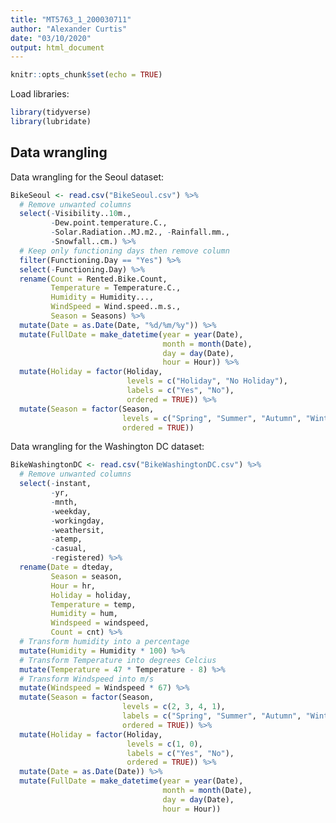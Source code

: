 ```yaml
---
title: "MT5763_1_200030711"
author: "Alexander Curtis"
date: "03/10/2020"
output: html_document
---
```


```r
knitr::opts_chunk$set(echo = TRUE)
```

Load libraries:
```r
library(tidyverse)
library(lubridate)
```

## Data wrangling

Data wrangling for the Seoul dataset:
```r
BikeSeoul <- read.csv("BikeSeoul.csv") %>% 
  # Remove unwanted columns
  select(-Visibility..10m.,
         -Dew.point.temperature.C.,
         -Solar.Radiation..MJ.m2., -Rainfall.mm.,
         -Snowfall..cm.) %>%
  # Keep only functioning days then remove column
  filter(Functioning.Day == "Yes") %>%
  select(-Functioning.Day) %>%
  rename(Count = Rented.Bike.Count, 
         Temperature = Temperature.C.,
         Humidity = Humidity...,
         WindSpeed = Wind.speed..m.s.,
         Season = Seasons) %>%
  mutate(Date = as.Date(Date, "%d/%m/%y")) %>%
  mutate(FullDate = make_datetime(year = year(Date),
                                  month = month(Date),
                                  day = day(Date),
                                  hour = Hour)) %>%
  mutate(Holiday = factor(Holiday, 
                          levels = c("Holiday", "No Holiday"),
                          labels = c("Yes", "No"),
                          ordered = TRUE)) %>%
  mutate(Season = factor(Season, 
                         levels = c("Spring", "Summer", "Autumn", "Winter"),
                         ordered = TRUE))
```


Data wrangling for the Washington DC dataset:
```r
BikeWashingtonDC <- read.csv("BikeWashingtonDC.csv") %>%
  # Remove unwanted columns
  select(-instant,
         -yr,
         -mnth,
         -weekday,
         -workingday,
         -weathersit,
         -atemp,
         -casual,
         -registered) %>%
  rename(Date = dteday,
         Season = season,
         Hour = hr,
         Holiday = holiday,
         Temperature = temp,
         Humidity = hum,
         Windspeed = windspeed,
         Count = cnt) %>%
  # Transform humidity into a percentage
  mutate(Humidity = Humidity * 100) %>%
  # Transform Temperature into degrees Celcius
  mutate(Temperature = 47 * Temperature - 8) %>%
  # Transform Windspeed into m/s
  mutate(Windspeed = Windspeed * 67) %>%
  mutate(Season = factor(Season,
                         levels = c(2, 3, 4, 1),
                         labels = c("Spring", "Summer", "Autumn", "Winter"),
                         ordered = TRUE)) %>%
  mutate(Holiday = factor(Holiday,
                          levels = c(1, 0),
                          labels = c("Yes", "No"),
                          ordered = TRUE)) %>%
  mutate(Date = as.Date(Date)) %>%
  mutate(FullDate = make_datetime(year = year(Date),
                                  month = month(Date),
                                  day = day(Date),
                                  hour = Hour))
```








